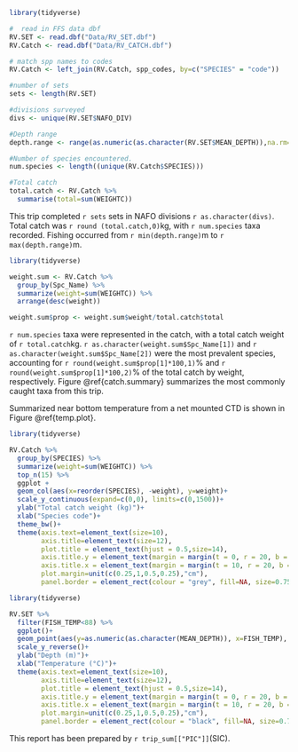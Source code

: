

```r
library(tidyverse)

#  read in FFS data dbf      
RV.SET <- read.dbf("Data/RV_SET.dbf")
RV.Catch <- read.dbf("Data/RV_CATCH.dbf")

# match spp names to codes 
RV.Catch <- left_join(RV.Catch, spp_codes, by=c("SPECIES" = "code"))

#number of sets
sets <- length(RV.SET)

#divisions surveyed
divs <- unique(RV.SET$NAFO_DIV)

#Depth range
depth.range <- range(as.numeric(as.character(RV.SET$MEAN_DEPTH)),na.rm=TRUE)

#Number of species encountered.
num.species <- length((unique(RV.Catch$SPECIES)))

#Total catch
total.catch <- RV.Catch %>% 
  summarise(total=sum(WEIGHTC))
```

This trip completed `r sets` sets in NAFO divisions `r as.character(divs)`. Total catch was `r round (total.catch,0)`kg, with `r num.species` taxa recorded. Fishing occurred from `r min(depth.range)`m to `r max(depth.range)`m.
\

```r
library(tidyverse)

weight.sum <- RV.Catch %>% 
  group_by(Spc_Name) %>% 
  summarize(weight=sum(WEIGHTC)) %>% 
  arrange(desc(weight))

weight.sum$prop <- weight.sum$weight/total.catch$total

```
`r num.species` taxa were represented in the catch, with a total catch weight of `r total.catch`kg. `r as.character(weight.sum$Spc_Name[1])` and `r as.character(weight.sum$Spc_Name[2])` were the most prevalent species, accounting for `r round(weight.sum$prop[1]*100,1)`% and `r round(weight.sum$prop[1]*100,2)`% of the total catch by weight, respectively. Figure \@ref{catch.summary} summarizes the most commonly caught taxa from this trip.

Summarized near bottom temperature from a net mounted CTD is shown in Figure \@ref{temp.plot}.

```r

library(tidyverse)

RV.Catch %>% 
  group_by(SPECIES) %>% 
  summarize(weight=sum(WEIGHTC)) %>% 
  top_n(15) %>% 
  ggplot +
  geom_col(aes(x=reorder(SPECIES), -weight), y=weight)+
  scale_y_continuous(expand=c(0,0), limits=c(0,1500))+
  ylab("Total catch weight (kg)")+
  xlab("Species code")+
  theme_bw()+
  theme(axis.text=element_text(size=10),
        axis.title=element_text(size=12),
        plot.title = element_text(hjust = 0.5,size=14),
        axis.title.y = element_text(margin = margin(t = 0, r = 20, b = 0, l = 0)),
        axis.title.x = element_text(margin = margin(t = 10, r = 20, b = 0, l = 0)),
        plot.margin=unit(c(0.25,1,0.5,0.25),"cm"),
        panel.border = element_rect(colour = "grey", fill=NA, size=0.75))
```


```r
library(tidyverse)

RV.SET %>% 
  filter(FISH_TEMP<88) %>% 
  ggplot()+
  geom_point(aes(y=as.numeric(as.character(MEAN_DEPTH)), x=FISH_TEMP), size=2)+
  scale_y_reverse()+
  ylab("Depth (m)")+
  xlab("Temperature (°C)")+
  theme(axis.text=element_text(size=10),
        axis.title=element_text(size=12),
        plot.title = element_text(hjust = 0.5,size=14),
        axis.title.y = element_text(margin = margin(t = 0, r = 20, b = 0, l = 0)),
        axis.title.x = element_text(margin = margin(t = 10, r = 20, b = 0, l = 0)),
        plot.margin=unit(c(0.25,1,0.5,0.25),"cm"),
        panel.border = element_rect(colour = "black", fill=NA, size=0.75))

```



This report has been prepared by `r trip_sum[["PIC"]]`(SIC).

